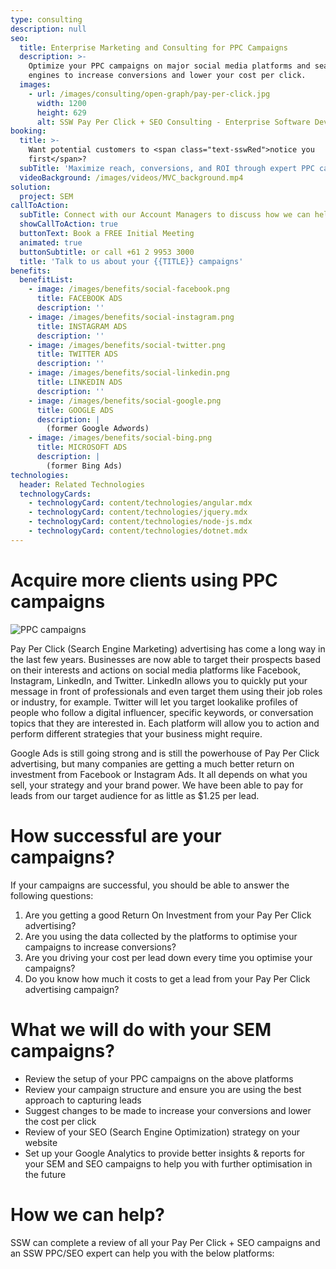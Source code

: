 ```yaml
---
type: consulting
description: null
seo:
  title: Enterprise Marketing and Consulting for PPC Campaigns
  description: >-
    Optimize your PPC campaigns on major social media platforms and search
    engines to increase conversions and lower your cost per click.
  images:
    - url: /images/consulting/open-graph/pay-per-click.jpg
      width: 1200
      height: 629
      alt: SSW Pay Per Click + SEO Consulting - Enterprise Software Development
booking:
  title: >-
    Want potential customers to <span class="text-sswRed">notice you
    first</span>?
  subTitle: 'Maximize reach, conversions, and ROI through expert PPC campaign management'
  videoBackground: /images/videos/MVC_background.mp4
solution:
  project: SEM
callToAction:
  subTitle: Connect with our Account Managers to discuss how we can help.
  showCallToAction: true
  buttonText: Book a FREE Initial Meeting
  animated: true
  buttonSubtitle: or call +61 2 9953 3000
  title: 'Talk to us about your {{TITLE}} campaigns'
benefits:
  benefitList:
    - image: /images/benefits/social-facebook.png
      title: FACEBOOK ADS
      description: ''
    - image: /images/benefits/social-instagram.png
      title: INSTAGRAM ADS
      description: ''
    - image: /images/benefits/social-twitter.png
      title: TWITTER ADS
      description: ''
    - image: /images/benefits/social-linkedin.png
      title: LINKEDIN ADS
      description: ''
    - image: /images/benefits/social-google.png
      title: GOOGLE ADS
      description: |
        (former Google Adwords)
    - image: /images/benefits/social-bing.png
      title: MICROSOFT ADS
      description: |
        (former Bing Ads)
technologies:
  header: Related Technologies
  technologyCards:
    - technologyCard: content/technologies/angular.mdx
    - technologyCard: content/technologies/jquery.mdx
    - technologyCard: content/technologies/node-js.mdx
    - technologyCard: content/technologies/dotnet.mdx
---
```


# Acquire more clients using **PPC campaigns**

![PPC campaigns](/images/benefits/ppc-bigbanner.png)

Pay Per Click (Search Engine Marketing) advertising has come a long way in the last few years. Businesses are now able to target their prospects based on their interests and actions on social media platforms like Facebook, Instagram, LinkedIn, and Twitter. LinkedIn allows you to quickly put your message in front of professionals and even target them using their job roles or industry, for example. Twitter will let you target lookalike profiles of people who follow a digital influencer, specific keywords, or conversation topics that they are interested in. Each platform will allow you to action and perform different strategies that your business might require.

Google Ads is still going strong and is still the powerhouse of Pay Per Click advertising, but many companies are getting a much better return on investment from Facebook or Instagram Ads. It all depends on what you sell, your strategy and your brand power. We have been able to pay for leads from our target audience for as little as $1.25 per lead.

# How successful are your campaigns?

If your campaigns are successful, you should be able to answer the following questions:

1. Are you getting a good Return On Investment from your Pay Per Click advertising?
2. Are you using the data collected by the platforms to optimise your campaigns to increase conversions?
3. Are you driving your cost per lead down every time you optimise your campaigns?
4. Do you know how much it costs to get a lead from your Pay Per Click advertising campaign?

# What we will do with your SEM campaigns?

* Review the setup of your PPC campaigns on the above platforms
* Review your campaign structure and ensure you are using the best approach to capturing leads
* Suggest changes to be made to increase your conversions and lower the cost per click
* Review of your SEO (Search Engine Optimization) strategy on your website
* Set up your Google Analytics to provide better insights & reports for your SEM and SEO campaigns to help you with further optimisation in the future

# How we can help?

SSW can complete a review of all your Pay Per Click + SEO campaigns and an SSW PPC/SEO expert can help you with the below platforms:
